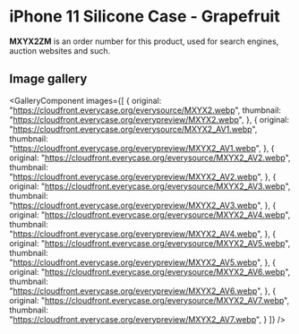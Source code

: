 
# iPhone 11 Silicone Case - Grapefruit

<Callout type='info' emoji='👉🏻'>**MXYX2ZM** is an order number for this product, used for search engines, auction websites and such.</Callout>

## Image gallery

<GalleryComponent
    images={[
      {
        original: "https://cloudfront.everycase.org/everysource/MXYX2.webp",
        thumbnail: "https://cloudfront.everycase.org/everypreview/MXYX2.webp",
      },
      {
        original: "https://cloudfront.everycase.org/everysource/MXYX2_AV1.webp",
        thumbnail: "https://cloudfront.everycase.org/everypreview/MXYX2_AV1.webp",
      },
      {
        original: "https://cloudfront.everycase.org/everysource/MXYX2_AV2.webp",
        thumbnail: "https://cloudfront.everycase.org/everypreview/MXYX2_AV2.webp",
      },
      {
        original: "https://cloudfront.everycase.org/everysource/MXYX2_AV3.webp",
        thumbnail: "https://cloudfront.everycase.org/everypreview/MXYX2_AV3.webp",
      },
      {
        original: "https://cloudfront.everycase.org/everysource/MXYX2_AV4.webp",
        thumbnail: "https://cloudfront.everycase.org/everypreview/MXYX2_AV4.webp",
      },
      {
        original: "https://cloudfront.everycase.org/everysource/MXYX2_AV5.webp",
        thumbnail: "https://cloudfront.everycase.org/everypreview/MXYX2_AV5.webp",
      },
      {
        original: "https://cloudfront.everycase.org/everysource/MXYX2_AV6.webp",
        thumbnail: "https://cloudfront.everycase.org/everypreview/MXYX2_AV6.webp",
      },
      {
        original: "https://cloudfront.everycase.org/everysource/MXYX2_AV7.webp",
        thumbnail: "https://cloudfront.everycase.org/everypreview/MXYX2_AV7.webp",
      }
    ]}
  />
